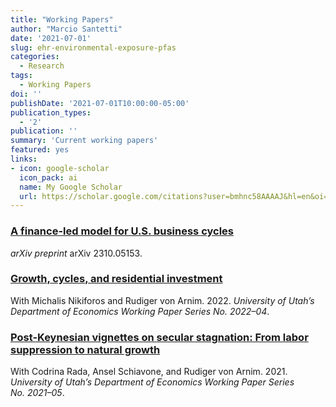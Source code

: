 ```yaml
---
title: "Working Papers"
author: "Marcio Santetti"
date: '2021-07-01'
slug: ehr-environmental-exposure-pfas
categories:
  - Research
tags:
  - Working Papers
doi: ''
publishDate: '2021-07-01T10:00:00-05:00'
publication_types:
  - '2'
publication: ''
summary: 'Current working papers'
featured: yes
links:
- icon: google-scholar
  icon_pack: ai
  name: My Google Scholar
  url: https://scholar.google.com/citations?user=bmhnc58AAAAJ&hl=en&oi=ao
---
```



### [A finance-led model for U.S. business cycles](https://arxiv.org/abs/2310.05153)

*arXiv preprint* arXiv 2310.05153.


### [Growth, cycles, and residential investment](https://economics.utah.edu/research/publications/2022_04.pdf)

With Michalis Nikiforos and Rudiger von Arnim. 2022. *University of Utah's Department of Economics Working Paper Series No. 2022--04*.


### [Post-Keynesian vignettes on secular stagnation: From labor suppression to natural growth](https://economics.utah.edu/research/publications/2021_05.pdf)

With Codrina Rada, Ansel Schiavone, and Rudiger von Arnim. 2021. *University of Utah's Department of Economics Working Paper Series No. 2021--05*.
